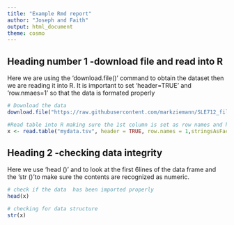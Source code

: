 ```yaml
---
title: "Example Rmd report"
author: "Joseph and Faith"
output: html_document
theme: cosmo
---
```

## Heading number 1 -download file and read into R
Here we are using the 'download.file()' command to obtain the dataset
then we are reading it into R. It is important to set 'header=TRUE'
and 'row.nmaes=1' so that the data is formated properly

```r
# Download the data
download.file("https://raw.githubusercontent.com/markziemann/SLE712_files/master/bioinfo_asst3_part1_files/mydata.tsv",destfile = "mydata.tsv")

#Read table into R making sure the 1st column is set as row names and headers recognized
x <- read.table("mydata.tsv", header = TRUE, row.names = 1,stringsAsFactors = FALSE)
```

## Heading 2 -checking data integrity
Here we use 'head ()' and  to look at the first 6lines of the data frame
and the 'str ()'to make sure the contents are recognized as numeric.

```r
# check if the data  has been imported properly
head(x)

# checking for data structure
str(x)
```
